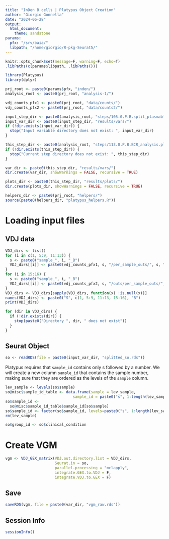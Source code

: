 ```yaml
---
title: "InDen B cells | Platypus Object Creation"
author: "Giorgio Gonnella"
date: "2024-06-28"
output:
  html_document:
    theme: sandstone
params:
  pfx: "/srv/baia/"
  libpath: "/home/giorgio/R-pkg-Seurat5/"
---
```


```r
knitr::opts_chunk$set(message=F, warning=F, echo=T)
.libPaths(c(params$libpath, .libPaths()))

library(Platypus)
library(dplyr)

prj_root <- paste0(params$pfx, "inden/")
analysis_root <- paste0(prj_root, "analysis-1/")

vdj_counts_pfx1 <- paste0(prj_root, "data/counts/")
vdj_counts_pfx2 <- paste0(prj_root, "data/counts2/")

input_step_dir <- paste0(analysis_root, "steps/105.0.P.B.split_plasmablasts/")
input_var_dir <- paste0(input_step_dir, "results/vars/")
if (!dir.exists(input_var_dir)) {
  stop("Input variable directory does not exist: ", input_var_dir)
}

this_step_dir <- paste0(analysis_root, "steps/113.0.P.B.BCR_analysis.platypus/")
if (!dir.exists(this_step_dir)) {
  stop("Current step directory does not exist: ", this_step_dir)
}

var_dir <- paste0(this_step_dir, "results/vars/")
dir.create(var_dir, showWarnings = FALSE, recursive = TRUE)

plots_dir <- paste0(this_step_dir, "results/plots/")
dir.create(plots_dir, showWarnings = FALSE, recursive = TRUE)

helpers_dir <- paste0(prj_root, "helpers/")
source(paste0(helpers_dir, "platypus_helpers.R"))
```

# Loading input files

## VDJ data

```r
VDJ_dirs <- list()
for (i in c(1, 5:9, 11:13)) {
  s <- paste0("sample_", i, "_B")
  VDJ_dirs[[i]] <- paste0(vdj_counts_pfx1, s, "/per_sample_outs/", s, "/vdj_b")
}
for (i in 15:16) {
  s <- paste0("sample_", i, "_B")
  VDJ_dirs[[i]] <- paste0(vdj_counts_pfx2, s, "/outs/per_sample_outs/", s, "/vdj_b")
}
VDJ_dirs <- VDJ_dirs[sapply(VDJ_dirs, function(x) !is.null(x))]
names(VDJ_dirs) <- paste0("S", c(1, 5:9, 11:13, 15:16), "B")
print(VDJ_dirs)
```

```r
for (dir in VDJ_dirs) {
  if (!dir.exists(dir)) {
    stop(paste0("Directory ", dir, " does not exist"))
  }
}
```

## Seurat Object

```r
so <- readRDS(file = paste0(input_var_dir, "splitted_so.rds"))
```

Platypus requires that ``sample_id`` contains only s followed by a number.
We will create a new column ``sample_id`` that contains the sample number,
making sure that they are ordered as the levels of the ``sample`` column.

```r
lev_sample <- levels(so$sample)
so@misc$sample_id_table <- data.frame(sample = lev_sample,
                              sample_id = paste0("s", 1:length(lev_sample)))
so$sample_id <-
  so@misc$sample_id_table$sample_id[so$sample]
so$sample_id <- factor(so$sample_id, levels=paste0("s", 1:length(lev_sample)))
rm(lev_sample)
```

```r
so$group_id <- so$clinical_condition
```

# Create VGM

```r
vgm <- VDJ_GEX_matrix(VDJ.out.directory.list = VDJ_dirs,
                      Seurat.in = so,
                      parallel.processing = "mclapply",
                      integrate.GEX.to.VDJ = F,
                      integrate.VDJ.to.GEX = F)
```

## Save

```r
saveRDS(vgm, file = paste0(var_dir, "vgm_raw.rds"))
```

## Session Info

```r
sessionInfo()
```

